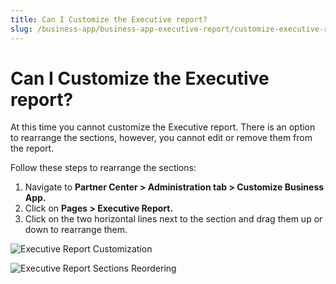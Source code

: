 ```yaml
---
title: Can I Customize the Executive report?
slug: /business-app/business-app-executive-report/customize-executive-report
---
```


# Can I Customize the Executive report?

At this time you cannot customize the Executive report. There is an option to rearrange the sections, however, you cannot edit or remove them from the report.

Follow these steps to rearrange the sections:

1. Navigate to **Partner Center > Administration tab > Customize Business App.**
2. Click on **Pages > Executive Report.** 
3. Click on the two horizontal lines next to the section and drag them up or down to rearrange them.

![Executive Report Customization](/img/business-app-executive-report/customize-report-1.jpg)

![Executive Report Sections Reordering](/img/business-app-executive-report/customize-report-2.jpg)